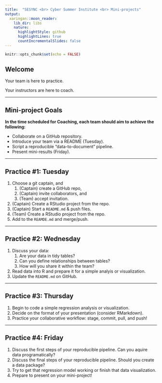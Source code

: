 ```yaml
---
title:  "SESYNC <br> Cyber Summer Institute <br> Mini-projects"
output:
  xaringan::moon_reader:
    lib_dir: libs
    nature:
      highlightStyle: github
      highlightLines: true
      countIncrementalSlides: false
---
```


```r
knitr::opts_chunk$set(echo = FALSE)
```


## Welcome

Your team is here to practice.

Your instructors are here to coach. 

---

## Mini-project Goals

**In the time scheduled for Coaching, each team should aim to achieve the following:**

- Collaborate on a GitHub repository.
- Introduce your team via a README (Tuesday).
- Script a reproducible "data-to-document" pipeline.
- Present mini-results (Friday).

---

## Practice #1: Tuesday

1. Choose a git captain, and
    1. (Captain) create a GitHub repo,
    1. (Captain) invite collaborators, and
    1. (Team) accept invitation.
1. (Captain) Create a RStudio project from the repo.
1. (Captain) Start a `README.md` & push files.
1. (Team) Create a RStudio project from the repo.
1. Add to the `REAMDE.md` and merge/push.

---

## Practice #2: Wednesday

1. Discuss your data:
   1. Are your data in tidy tables?
   1. Can you define relationships between tables?
   1. How will you share it within the team?
1. Read data into R and prepare it for a simple analyis or visualization.
1. Update the `README.md` on GitHub.

---

## Practice #3: Thursday

1. Begin to code a simple regression analysis or visualization.
1. Decide on the format of your presentation (consider RMarkdown).
1. Practice your collaborative workflow: stage, commit, pull, and push!

---

## Practice #4: Friday

1. Discuss the first steps of your reproducible pipeline. Can you aquire data programatically?
1. Discuss the final steps of your reproducible pipeline. Should you create a data package?
1. Try to get that regression model working or finish that data visualization.
1. Prepare to present on your mini-project!



